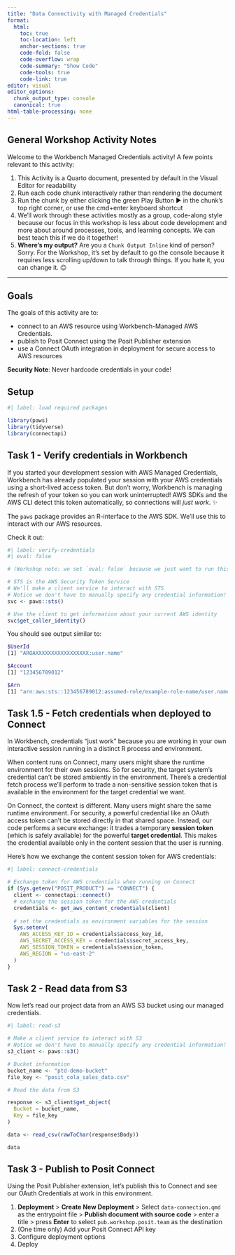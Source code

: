 ```yaml
---
title: "Data Connectivity with Managed Credentials"
format:
  html:
    toc: true
    toc-location: left
    anchor-sections: true
    code-fold: false
    code-overflow: wrap
    code-summary: "Show Code"
    code-tools: true
    code-link: true
editor: visual
editor_options: 
  chunk_output_type: console
  canonical: true
html-table-processing: none
---
```


## General Workshop Activity Notes

Welcome to the Workbench Managed Credentials activity! A few points relevant to this activity:

1.  This Activity is a Quarto document, presented by default in the Visual Editor for readability
2.  Run each code chunk interactively rather than rendering the document
3.  Run the chunk by either clicking the green Play Button ▶︎ in the chunk's top right corner, or use the cmd+enter keyboard shortcut
4.  We'll work through these activities mostly as a group, code-along style because our focus in this workshop is less about code development and more about around processes, tools, and learning concepts. We can best teach this if we do it together!
5.  **Where's my output?** Are you a `Chunk Output Inline` kind of person? Sorry. For the Workshop, it's set by default to go the console because it requires less scrolling up/down to talk through things. If you hate it, you can change it. 😉

------------------------------------------------------------------------

## Goals

The goals of this activity are to:

-   connect to an AWS resource using Workbench-Managed AWS Credentials.
-   publish to Posit Connect using the Posit Publisher extension
-   use a Connect OAuth integration in deployment for secure access to AWS resources

**Security Note**: Never hardcode credentials in your code!

## Setup

```r
#| label: load required packages

library(paws)
library(tidyverse)
library(connectapi)

```

## Task 1 - Verify credentials in Workbench

If you started your development session with AWS Managed Credentials, Workbench has already populated your session with your AWS credentials using a short-lived access token. But don't worry, Workbench is managing the refresh of your token so you can work uninterrupted! AWS SDKs and the AWS CLI detect this token automatically, so connections will *just work*. ✨

The `paws` package provides an R-interface to the AWS SDK. We'll use this to interact with our AWS resources.

Check it out:

```r
#| label: verify-credentials
#| eval: false

# (Workshop note: we set `eval: false` because we just want to run this interactively. We don't want it to run when we publish this report to Connect)

# STS is the AWS Security Token Service
# We'll make a client service to interact with STS
# Notice we don't have to manually specify any credential information!
svc <- paws::sts()

# Use the client to get information about your current AWS identity
svc$get_caller_identity()
```

You should see output similar to:

``` bash
$UserId
[1] "AROAXXXXXXXXXXXXXXXXX:user.name"

$Account
[1] "123456789012"

$Arn
[1] "arn:aws:sts::123456789012:assumed-role/example-role-name/user.name"
```

## Task 1.5 - Fetch credentials when deployed to Connect

In Workbench, credentials "just work" because you are working in your own interactive session running in a distinct R process and environment.

When content runs on Connect, many users might share the runtime environment for their own sessions. So for security, the target system's credential can't be stored ambiently in the environment. There's a credential fetch process we'll perform to trade a non-sensitive session token that is available in the environment for the target credential we want.

On Connect, the context is different. Many users might share the same runtime environment. For security, a powerful credential like an OAuth access token can't be stored directly in that shared space. Instead, our code performs a secure exchange: it trades a temporary **session token** (which is safely available) for the powerful **target credential**. This makes the credential available only in the content session that the user is running.

Here's how we exchange the content session token for AWS credentials:

```r
#| label: connect-credentials

# Exchange token for AWS credentials when running on Connect
if (Sys.getenv("POSIT_PRODUCT") == "CONNECT") {
  client <- connectapi::connect()
  # exchange the session token for the AWS credentials
  credentials <- get_aws_content_credentials(client)
  
  # set the credentials as environment variables for the session
  Sys.setenv(
    AWS_ACCESS_KEY_ID = credentials$access_key_id,
    AWS_SECRET_ACCESS_KEY = credentials$secret_access_key,
    AWS_SESSION_TOKEN = credentials$session_token,
    AWS_REGION = "us-east-2"
  )
}
```

## Task 2 - Read data from S3

Now let's read our project data from an AWS S3 bucket using our managed credentials.

```r
#| label: read-s3

# Make a client service to interact with S3
# Notice we don't have to manually specify any credential information!
s3_client <- paws::s3()

# Bucket information
bucket_name <- "ptd-demo-bucket"
file_key <- "posit_cola_sales_data.csv"

# Read the data from S3

response <- s3_client$get_object(
  Bucket = bucket_name,
  Key = file_key
)

data <- read_csv(rawToChar(response$Body))

data

```

## Task 3 - Publish to Posit Connect

Using the Posit Publisher extension, let's publish this to Connect and see our OAuth Credentials at work in this environment. 

1. **Deployment** > **Create New Deployment** > Select `data-connection.qmd` as the entrypoint file > **Publish document with source code** > enter a title > press **Enter** to select `pub.workshop.posit.team` as the destination
2. (One time only) Add your Posit Connect API key
3. Configure deployment options
4. Deploy
